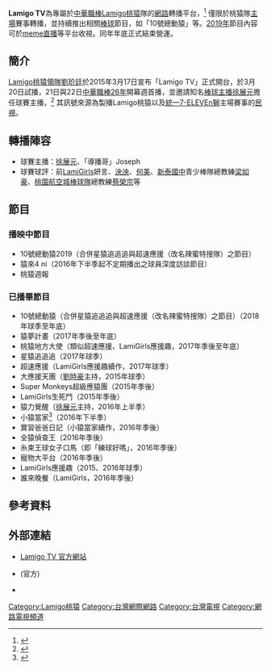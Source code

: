 '''Lamigo TV'''為專屬於[[中華職業棒球大聯盟|中華職棒]][[Lamigo桃猿|Lamigo桃猿]]隊的[[網際網路|網路]]轉播平台，<ref>{{cite news |language = zh-tw |author = 歐建智 |url = http://sports.ettoday.net/news/479863 |title = 中職／Lamigo TV正式開台　20日中午開播 |publisher = ETtoday新聞雲 |pages =  |date = 2015-03-17 |accessdate = 2020-05-30 |archive-date = 2021-01-29 |archive-url = https://web.archive.org/web/20210129013143/https://sports.ettoday.net/news/479863 |dead-url = no }}</ref> 僅限於桃猿隊[[主場|主場]]賽事轉播，並持續推出相關[[棒球|棒球]]節目，如「10號總動猿」等。[[2019年|2019年]]節目內容可於[[meme直播|meme直播]]等平台收視。同年年底正式結束營運。

==簡介==
[[Lamigo桃猿|Lamigo桃猿]][[領隊|領隊]][[劉玠廷|劉玠廷]]於2015年3月17日宣布「Lamigo TV」正式開台，於3月20日試播，21日與22日[[中華職棒26年|中華職棒26年]]開幕週首播，並邀請知名[[棒球|棒球]][[新聞主播|主播]][[徐展元|徐展元]]擔任球賽主播，<ref>{{cite news |language = zh-tw |author = 歐建智 |url = http://sports.ettoday.net/news/479944 |title = 中職／徐展元復出！擔任LamigoTV主播　讓球迷笑到噴飯 |publisher = ETtoday新聞雲 |pages =  |date = 2015-03-17 |accessdate = 2020-05-30 |archive-date = 2017-02-02 |archive-url = https://web.archive.org/web/20170202204748/http://sports.ettoday.net/news/479944 |dead-url = no }}</ref> 其訊號來源為製播Lamigo桃猿以及[[統一7-ELEVEn獅|統一7-ELEVEn獅]]主場賽事的[[民視|民視]]。

==轉播陣容==
*球賽主播：[[徐展元|徐展元]]、「導播哥」Joseph
*球賽球評：前[[LamiGirls|LamiGirls]]妍言、[[吳泱潾|泱泱]]、[[何美|何美]]、[[新北市立新泰國民中學|新泰國中]]青少棒隊總教練[[梁如豪|梁如豪]]、[[桃園航空城棒球隊|桃園航空城棒球隊]]總教練[[蔡榮宗|蔡榮宗]]等

==節目==
===播映中節目===
{{div col}}
*10號總動猿2019（合併星猿追追追與超速應援（改名辣蜜特搜隊）之節目）
*猿來4 ni（2016年下半季起不定期播出之球員深度訪談節目）
*桃猿週報
{{div col end}}
===已播畢節目===
{{div col}}
*10號總動猿（合併星猿追追追與超速應援（改名辣蜜特搜隊）之節目）（2018年球季至年底）
*猿夢計畫（2017年季後至年底）
*桃猿地方大使（類似超速應援、LamiGirls應援趣，2017年季後至年底）
*星猿追追追（2017年球季）
*超速應援（LamiGirls應援趣續作，2017年球季）
*大應援天團（[[劉時豪|劉時豪]]主持，2015年球季）
*Super Monkeys超級應猿團（2015年季後）
*LamiGirls生死鬥（2015年季後）
*猿力覺醒（[[徐展元|徐展元]]主持，2016年上半季）
*小猿當家<ref>{{cite news |language = zh-tw |author = 體育中心 |url = http://sports.ettoday.net/news/728509 |title = 桃猿首創棒球真人實境秀　「小猿當家」發掘趣聞 |publisher = ETtoday新聞雲 |pages =  |date = 2016-07-04 |accessdate = 2020-05-30 |archive-date = 2017-03-28 |archive-url = https://web.archive.org/web/20170328024525/http://sports.ettoday.net/news/728509 |dead-url = no }}</ref>（2016年下半季）
*實習爸爸日記（小猿當家續作，2016年季後）
*全猿偵查王（2016年季後）
*糸柬王球女子口馬（即「練球好嗎」，2016年季後）
*寵物大平台（2016年季後）
*LamiGirls應援趣（2015、2016年球季）
*誰來晚餐（LamiGirls，2016年季後）
{{div col end}}

==參考資料==
{{Reflist}}

==外部連結==
* {{zh-tw}}[https://web.archive.org/web/20170203075151/http://www.lamigo.tv/mobile/ Lamigo TV 官方網站]
{{台灣棒球維基館|Lamigo_TV}}
* {{facebook|LamigoTV |LamigoTV}}(官方)
* {{youtube|channel=UC200TRNOYrIySXOxcx_wF9Q|Lamigo TV}}
[[Category:Lamigo桃猿|Category:Lamigo桃猿]]
[[Category:台灣網際網路|Category:台灣網際網路]]
[[Category:台灣電視|Category:台灣電視]]
[[Category:網路電視頻道|Category:網路電視頻道]]